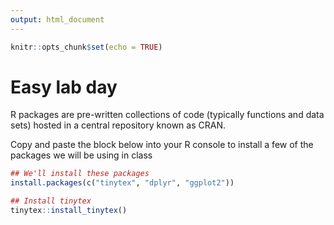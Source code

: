---
output: html_document
---

```{r setup, include=FALSE}
knitr::opts_chunk$set(echo = TRUE)
```

# Easy lab day

R packages are pre-written collections of code (typically functions and data sets) hosted in a central repository known as CRAN.

Copy and paste the block below into your R console to install a few of the packages we will be using in class

```{r, eval=F}
## We'll install these packages
install.packages(c("tinytex", "dplyr", "ggplot2"))

## Install tinytex
tinytex::install_tinytex()
```